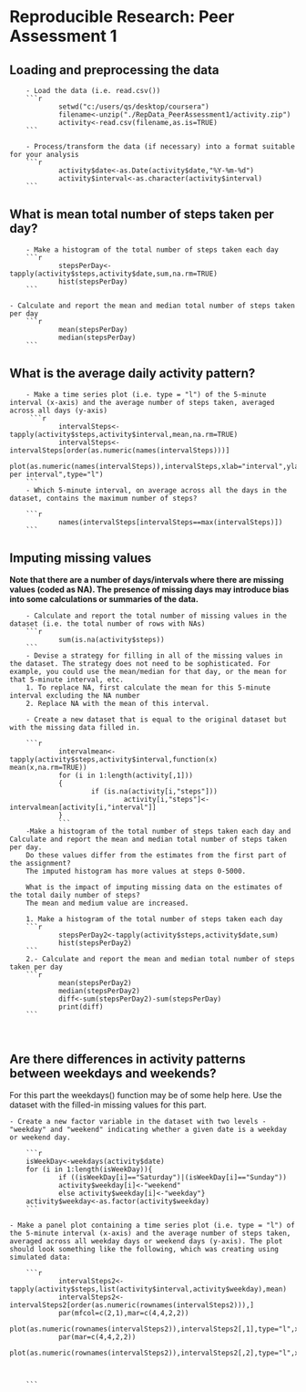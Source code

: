 # Reproducible Research: Peer Assessment 1


## Loading and preprocessing the data
        - Load the data (i.e. read.csv())
        ```r
                setwd("c:/users/qs/desktop/coursera")
                filename<-unzip("./RepData_PeerAssessment1/activity.zip")
                activity<-read.csv(filename,as.is=TRUE)
        ```
        
        - Process/transform the data (if necessary) into a format suitable for your analysis
        ```r
                activity$date<-as.Date(activity$date,"%Y-%m-%d")
                activity$interval<-as.character(activity$interval)
        ```

## What is mean total number of steps taken per day?
        - Make a histogram of the total number of steps taken each day
        ```r
                stepsPerDay<-tapply(activity$steps,activity$date,sum,na.rm=TRUE)
                hist(stepsPerDay)
        ```

    - Calculate and report the mean and median total number of steps taken per day
        ```r
                mean(stepsPerDay)
                median(stepsPerDay)
        ```



## What is the average daily activity pattern?
        - Make a time series plot (i.e. type = "l") of the 5-minute interval (x-axis) and the average number of steps taken, averaged across all days (y-axis)
         ```r
                intervalSteps<-tapply(activity$steps,activity$interval,mean,na.rm=TRUE)
                intervalSteps<-intervalSteps[order(as.numeric(names(intervalSteps)))]
                plot(as.numeric(names(intervalSteps)),intervalSteps,xlab="interval",ylab="steps per interval",type="l")
        ```
        - Which 5-minute interval, on average across all the days in the dataset, contains the maximum number of steps?
        
        ```r
                names(intervalSteps[intervalSteps==max(intervalSteps)])
        ```      


## Imputing missing values
**Note that there are a number of days/intervals where there are missing values (coded as NA). The presence of missing days may introduce bias into some calculations or summaries of the data.**

        - Calculate and report the total number of missing values in the dataset (i.e. the total number of rows with NAs)
        ```r
                sum(is.na(activity$steps)) 
        ```
        - Devise a strategy for filling in all of the missing values in the dataset. The strategy does not need to be sophisticated. For example, you could use the mean/median for that day, or the mean for that 5-minute interval, etc.
        1. To replace NA, first calculate the mean for this 5-minute interval excluding the NA number
        2. Replace NA with the mean of this interval.
        
        - Create a new dataset that is equal to the original dataset but with the missing data filled in.
        
        ```r
                intervalmean<-tapply(activity$steps,activity$interval,function(x) mean(x,na.rm=TRUE))
                for (i in 1:length(activity[,1]))
                {
                        if (is.na(activity[i,"steps"]))
                                activity[i,"steps"]<-intervalmean[activity[i,"interval"]]
                }
                ```
        -Make a histogram of the total number of steps taken each day and Calculate and report the mean and median total number of steps taken per day.                 
        Do these values differ from the estimates from the first part of the assignment? 
        The imputed histogram has more values at steps 0-5000.
        
        What is the impact of imputing missing data on the estimates of the total daily number of steps?
        The mean and medium value are increased.
        
        1. Make a histogram of the total number of steps taken each day
        ```r
                stepsPerDay2<-tapply(activity$steps,activity$date,sum)
                hist(stepsPerDay2)
        ```
        2.- Calculate and report the mean and median total number of steps taken per day
        ```r
                mean(stepsPerDay2)
                median(stepsPerDay2)
                diff<-sum(stepsPerDay2)-sum(stepsPerDay)
                print(diff)
        ```
        
        

## Are there differences in activity patterns between weekdays and weekends?

For this part the weekdays() function may be of some help here. Use the dataset with the filled-in missing values for this part.

    - Create a new factor variable in the dataset with two levels - "weekday" and "weekend" indicating whether a given date is a weekday or weekend day.
    
        ```r
        isWeekDay<-weekdays(activity$date)
        for (i in 1:length(isWeekDay)){
                if ((isWeekDay[i]=="Saturday")|(isWeekDay[i]=="Sunday"))
                activity$weekday[i]<-"weekend"
                else activity$weekday[i]<-"weekday"}
        activity$weekday<-as.factor(activity$weekday)
        ```

    - Make a panel plot containing a time series plot (i.e. type = "l") of the 5-minute interval (x-axis) and the average number of steps taken, averaged across all weekday days or weekend days (y-axis). The plot should look something like the following, which was creating using simulated data:
        
        ```r
                intervalSteps2<-tapply(activity$steps,list(activity$interval,activity$weekday),mean)
                intervalSteps2<-intervalSteps2[order(as.numeric(rownames(intervalSteps2))),]
                par(mfcol=c(2,1),mar=c(4,4,2,2))
                plot(as.numeric(rownames(intervalSteps2)),intervalSteps2[,1],type="l",xlab="interval",ylab="steps",main="weekday",ylim=c(1,250))
                par(mar=c(4,4,2,2))
                plot(as.numeric(rownames(intervalSteps2)),intervalSteps2[,2],type="l",xlab="interval",ylab="steps",main="weekend",ylim=c(1,250))
                
                
                
        ```
